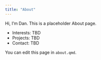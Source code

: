 ```yaml
---
title: "About"
---
```


Hi, I’m Dan. This is a placeholder About page.

- Interests: TBD
- Projects: TBD
- Contact: TBD

You can edit this page in `about.qmd`.

